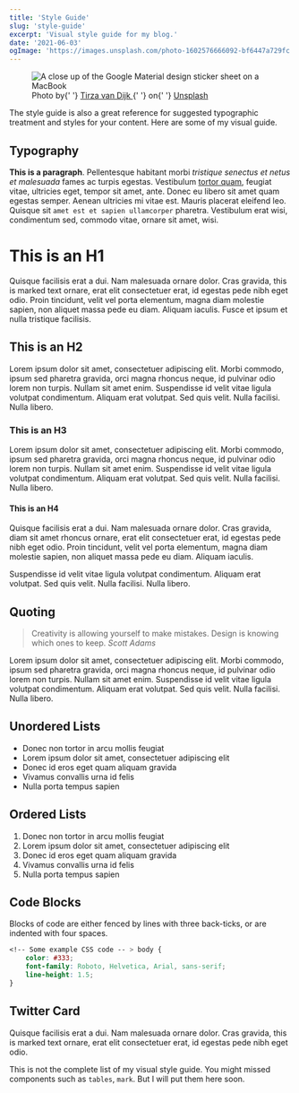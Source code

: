 ```yaml
---
title: 'Style Guide'
slug: 'style-guide'
excerpt: 'Visual style guide for my blog.'
date: '2021-06-03'
ogImage: 'https://images.unsplash.com/photo-1602576666092-bf6447a729fc'
---
```


<Figure className="mb-7">
	<Image
		src="https://images.unsplash.com/photo-1602576666092-bf6447a729fc"
		alt="A close up of the Google Material design sticker sheet on a MacBook"
		layout="responsive"
		width={5941}
		height={3342}
	/>
	<Figcaption>
		Photo by{' '}
		<a href="https://unsplash.com/@tirzavandijk" target="_blank" rel="noopener">
			Tirza van Dijk
		</a>{' '}
		on{' '}
		<a href="https://unsplash.com/" target="_blank" rel="noopener">
			Unsplash
		</a>
	</Figcaption>
</Figure>

The style guide is also a great reference for suggested typographic treatment and styles for your content. Here are some of my visual guide.

## Typography

**This is a paragraph**. Pellentesque habitant morbi _tristique senectus et netus et malesuada_ fames ac turpis egestas. Vestibulum [tortor quam](https://www.google.com), feugiat vitae, ultricies eget, tempor sit amet, ante. Donec eu libero sit amet quam egestas semper. Aenean ultricies mi vitae est. Mauris placerat eleifend leo. Quisque sit `amet est et sapien ullamcorper` pharetra. Vestibulum erat wisi, condimentum sed, commodo vitae, ornare sit amet, wisi.

# This is an H1

Quisque facilisis erat a dui. Nam malesuada ornare dolor. Cras gravida, this is marked text ornare, erat elit consectetuer erat, id egestas pede nibh eget odio. Proin tincidunt, velit vel porta elementum, magna diam molestie sapien, non aliquet massa pede eu diam. Aliquam iaculis. Fusce et ipsum et nulla tristique facilisis.

## This is an H2

Lorem ipsum dolor sit amet, consectetuer adipiscing elit. Morbi commodo, ipsum sed pharetra gravida, orci magna rhoncus neque, id pulvinar odio lorem non turpis. Nullam sit amet enim. Suspendisse id velit vitae ligula volutpat condimentum. Aliquam erat volutpat. Sed quis velit. Nulla facilisi. Nulla libero.

### This is an H3

Lorem ipsum dolor sit amet, consectetuer adipiscing elit. Morbi commodo, ipsum sed pharetra gravida, orci magna rhoncus neque, id pulvinar odio lorem non turpis. Nullam sit amet enim. Suspendisse id velit vitae ligula volutpat condimentum. Aliquam erat volutpat. Sed quis velit. Nulla facilisi. Nulla libero.

#### This is an H4

Quisque facilisis erat a dui. Nam malesuada ornare dolor. Cras gravida, diam sit amet rhoncus ornare, erat elit consectetuer erat, id egestas pede nibh eget odio. Proin tincidunt, velit vel porta elementum, magna diam molestie sapien, non aliquet massa pede eu diam. Aliquam iaculis.

Suspendisse id velit vitae ligula volutpat condimentum. Aliquam erat volutpat. Sed quis velit. Nulla facilisi. Nulla libero.

## Quoting

> Creativity is allowing yourself to make mistakes. Design is knowing which ones to keep. <cite>Scott Adams</cite>

Lorem ipsum dolor sit amet, consectetuer adipiscing elit. Morbi commodo, ipsum sed pharetra gravida, orci magna rhoncus neque, id pulvinar odio lorem non turpis. Nullam sit amet enim. Suspendisse id velit vitae ligula volutpat condimentum. Aliquam erat volutpat. Sed quis velit. Nulla facilisi. Nulla libero.

## Unordered Lists

- Donec non tortor in arcu mollis feugiat
- Lorem ipsum dolor sit amet, consectetuer adipiscing elit
- Donec id eros eget quam aliquam gravida
- Vivamus convallis urna id felis
- Nulla porta tempus sapien

## Ordered Lists

1. Donec non tortor in arcu mollis feugiat
2. Lorem ipsum dolor sit amet, consectetuer adipiscing elit
3. Donec id eros eget quam aliquam gravida
4. Vivamus convallis urna id felis
5. Nulla porta tempus sapien

## Code Blocks

Blocks of code are either fenced by lines with three back-ticks, or are indented with four spaces.

```css
<!-- Some example CSS code -- > body {
	color: #333;
	font-family: Roboto, Helvetica, Arial, sans-serif;
	line-height: 1.5;
}
```

## Twitter Card

Quisque facilisis erat a dui. Nam malesuada ornare dolor. Cras gravida, this is marked text ornare, erat elit consectetuer erat, id egestas pede nibh eget odio.

<StaticTweet id="1373908880791457793" />

This is not the complete list of my visual style guide. You might missed components such as `tables`, `mark`. But I will put them here soon.
